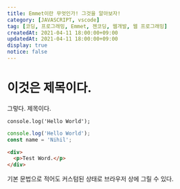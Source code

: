 ```yaml
---
title: Emmet이란 무엇인가! 그것을 알아보자!
category: [JAVASCRIPT, vscode]
tag: [코딩, 프로그래밍, Emmet, 젠코딩, 웹개발, 웹 프로그래밍]
createdAt: 2021-04-11 18:00:00+09:00
updatedAt: 2021-04-11 18:00:00+09:00
display: true
notice: false
---
```


# 이것은 제목이다.
그렇다. 제목이다.

`console.log('Hello World');`

```js
console.log('Hello World');
const name = 'Nihil';
```

```html
<div>
  <p>Test Word.</p>
</div>
```

기본 문법으로 적어도 커스텀된 상태로 브라우저 상에 그릴 수 있다.